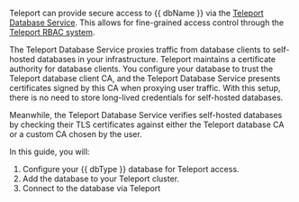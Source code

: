 Teleport can provide secure access to {{ dbName }} via the  [Teleport Database
Service](../../database-access/introduction.mdx). This allows for fine-grained
access control through the [Teleport RBAC
system](../../database-access/rbac.mdx).

The Teleport Database Service proxies traffic from database clients to
self-hosted databases in your infrastructure. Teleport maintains a certificate
authority for database clients. You configure your database to trust the
Teleport database client CA, and the Teleport Database Service presents
certificates signed by this CA when proxying user traffic. With this setup,
there is no need to store long-lived credentials for self-hosted databases.

Meanwhile, the Teleport Database Service verifies self-hosted databases by
checking their TLS certificates against either the Teleport database CA or a
custom CA chosen by the user.

In this guide, you will:

1. Configure your {{ dbType }} database for Teleport access.
1. Add the database to your Teleport cluster.
1. Connect to the database via Teleport

